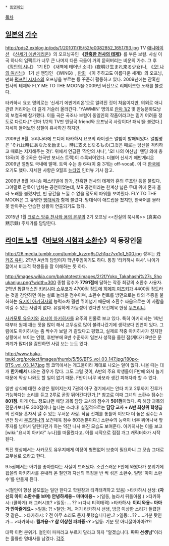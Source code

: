  * [[동명이인]]

[[목차]]
== [[일본]]의 [[가수]] ==
{{{+1 高橋 洋子}}}
http://pds2.exblog.jp/pds/1/201011/15/52/e0082852_1651793.jpg
TV [[애니메이션]] 《[[신세기 에반게리온]]》의 오프닝곡인 '''《[[잔혹한 천사의 테제]]》'''를 부른 보컬. 사실 이 곡 하나의 임팩트가 너무 큰 나머지 다른 곡들이 거의 묻혀버리는 비운의 가수.
그 후 《[[작안의 샤나]]》 1기 ED 《새벽에 태어난 소녀》(夜明け生まれ来る少女)나, 《[[오! 나의 여신님]]》 1기 신 엔딩인 《WING》, [[만화]] 《이 추하고도 아름다운 세계》의 오프닝, 만화 [[펌프킨 시저스]]의 오프닝을 부르는 등 꾸준히 활동하고 있다. 2009년에는 잔혹한 천사의 테제와 FLY ME TO THE MOON을 2009년 버전으로 리메이크한 노래를 불렀다.

타카하시 요코 명의로는 '신세기 에반게리온'으로 알려진 것이 처음이지만, 의외로 애니 관련 커리어는 더 길게 거슬러 올라간다. 'YAWMIN' 명의로 [[란마 1/2]] 및 만능문화묘낭의 보컬곡에 참가했다. 이들 곡은 곡조나 보컬이 동일인의 작품이라고는 믿기 어려울 정도로 다르다.[* 란마 1/2의 TV판 엔딩곡 friend와 오프닝곡 사랑이다! 패닉!을 불렀다.]자세히 들어보면 성질이 유사하긴 하지만.

2009년 8월, 우리나라에 드디어 타카하시 요코의 라이센스 앨범이 발매되었다. 앨범명은 'それは時にあなたを励まし，時に支えとなるもの(그것은 때로는 당신을 격려하고 때로는 지지해주는 것)'. 위에서 언급된 '작안의 샤나', '오! 나의 여신님' 엔딩 외에 총 13곡(이 중 2곡은 한국반 보너스 트랙)이 수록되어있다. 더불어 신세기 에반게리온 2009년 앨범도 국내에 발매. 트랙 수는 총 6곡(이 중 3개는 off-vocal). 이 때 [[한국]]에 오기도 했다. 자세한 사항은 9월호 [[뉴타입]] 인터뷰 기사 참고.

2009년 8월 애니송 페스티벌에 참가, 잔혹한 천사의 테제와 혼의 루프란 등을 불렀다. 그야말로 관록이 넘치는 공연이었는데, MR 공연이라는 한계상 넓은 무대 위에 혼자 올라 노래를 불렀지만, 빈 공간을 느낄 수 없을 정도의 파워를 보여줬다. FLY TO THE MOON은 그 유명한 [[방대식]]과 함께 불렀다. 방대식이 애드립을 쳤지만, 한국어를 몰라 못 받아주는 안습한 상황이 연출되기도 했다.

2015년 1월 [[크로스 앙쥬 천사와 용의 윤무]]의 2기 오프닝 <<진실의 묵시록>> (真実の黙示録) 주제가를 담당한다.
== [[라이트 노벨]] 《[[바보와 시험과 소환수]]》의 등장인물 ==

{{{+1 高橋 洋子}}}

http://26.media.tumblr.com/tumblr_kzzrq6sDzh1qz7vx1o1_500.jpg
성우는 [[카카즈 유미]]. 2학년 A반의 담임이자 학년주임이기도 하다. 통칭 '타카하시 여사'. 나이가 젊어서 비교적 학생들을 잘 이해하는 듯 하다. 

http://images.wikia.com/bakatotest/images/2/2f/Yoko_Takahashi%27s_Shoukanjuu.png?width=300
종합 점수가 '''7791점'''에 달하는 작중 최강의 소환수 사용자. 2학년 톱클래스인 [[키리시마 쇼우코]]가 4700점 정도에 [[히메지 미즈키]]가 4400점 정도라는 것을 감안하면 이는 실로 놀라운 점수이며, 소환수 컨트롤 방면으로는 타의 추종을 불허하는 [[요시이 아키히사]]의 능력조차 훨씬 뛰어넘기 때문에 소환수 싸움으로는 이 사람을 이길 수 있는 사람이 없다. 유일하게 가능성이 있다면 보건체육 한정 [[무츠리니]]. 

[[사카모토 유우지]]와 [[요시이 아키히사]]를 요주의 인물로 보고 있다. 특히 아키히사는 1학년 때부터 원체 깨는 짓을 많이 해서 교무실로 많이 불려나갔기에 생각보다 인연이 있다. 그럼에도 아키히사는 좀 싹수가 보일 거 같았다고 평했고, 실제로 작중 아키히사가 진지한 상황에서 보이는 언행, 후반부에 B반 수준까지 일본사 성적을 올린 점(게다가 B반은 문과계가 많다)을 감안하면 사람 보는 눈도 있다.

http://www.baka-tsuki.org/project/images/thumb/5/56/BTS_vol_03_147.jpg/180px-BTS_vol_03_147.jpg
웹 코믹에서는 개그물이라 제대로 나오는 일이 없다. 나올 때는 대개 '''한가해서''' 나오는 경우가 많다. 그도 그럴 것이, A반의 주요 학생들이 F반에 와서 놀기 때문에 막상 나와도 할 일이 없기 때문. F반이 너무 바보라 생긴 피해자라 할 수 있다.

일반 상식에 대한 소양은 떨어지는지 7권의 야구 경기에서는 안타 치고 2루까지 진루가 가능하다는 소리를 듣고 2루로 곧장 뛰어간다던가,[* 참고로 이때 그녀의 소환수 점수는 '''801점'''. 이게 어느 정도냐면 해당 과목 담당 교사의 점수가 '''501점'''이었다. 즉 해당 과목의 전문가보다도 300점이나 높다는 소리다! 실질적으로는 '''담당 교사 + A반 최상위 학생'''급의 전력을 혼자서 낼 수 있는 무서운 사람. 작품 전체를 통틀어 이보다 더 높은 점수는 A반전 당시 [[무츠리니]]의 보건체육 점수 803점뿐이다.] 소환수의 능력이 너무 뛰어나서 앞 주자를 넘어서 달린다던가 하는 약간 나사 빠진 모습도 보여준다. 아키히사는 이를 보고 [wiki:"요시이 아키라" 누나]를 떠올렸다고. 이를 시작으로 점점 개그 캐릭터화가 시작된다. 

특전 영상에서는 사카모토 유우지에게 여장이 형편없어 보충이 필요하니 그 모습 그대로 교무실로 오라고 한다. 

9.5권에서는 아기를 좋아한다는 사실이 드러났다. 소란스러운 F반에 와봤다가 분위기에 휩쓸려 아키히사를 혼내러 온 철인과 자신의 특징을 반 씩 섞은 소환수, 일명 '아이 소환수'를 만들게 된다.

>(철인이 항상 쓸모없는 일만 한다고 학원장과 티격태격하고 있음)
>타카하시 선생: '''(자신의 아이 소환수를 보며) 안녕하세용~ 마마에용~'''
>(일동, 놀라서 뒤돌아봄.)
>타카하시: (쿨하게) 왜 그러시죠?
>일동: ... ?? 
>(다시 티격태격)
>타카하시: '''이리 와용~ 마마가 안아줄게요~'''
>일동: ?!
>철인: 저.. 저기 타카하시 선생, 방금 이상한 소리가 들렸던 것 같은...
>타카하시: ? 전 아무 소리도 듣지 못했습니다만..?
>일동: ..?? .....기분 탓인가... 
>타카하시: '''뭘까용~? 참 이상한 파파죵~?'''
>일동: 기분 탓 아니잖아아아?!?!

대략 이런 분위기. 철인이 파파라고 부르지 말라고 하자 "알겠습니다. '''파파 선생님'''"이라는 훌륭한 명대사를 남겼다.
[[각주]]
